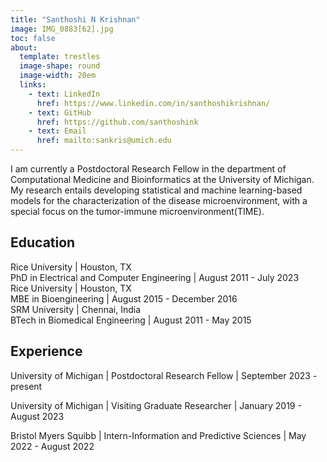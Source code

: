 ```yaml
---
title: "Santhoshi N Krishnan"
image: IMG_0883[62].jpg
toc: false
about: 
  template: trestles
  image-shape: round
  image-width: 20em
  links:
    - text: LinkedIn
      href: https://www.linkedin.com/in/santhoshikrishnan/
    - text: GitHub
      href: https://github.com/santhoshink
    - text: Email
      href: mailto:sankris@umich.edu
---
```


I am currently a Postdoctoral Research Fellow in the department of Computational Medicine and Bioinformatics at the University of Michigan. My research entails developing statistical and machine learning-based models for the characterization of the disease microenvironment, with a special focus on the tumor-immune microenvironment(TIME).

## Education

| Rice University \| Houston, TX 
| PhD in Electrical and Computer Engineering \| August 2011 - July 2023

| Rice University \| Houston, TX 
| MBE in Bioengineering \| August 2015 - December 2016

| SRM University \| Chennai, India 
| BTech in Biomedical Engineering \| August 2011 - May 2015

## Experience

University of Michigan \| Postdoctoral Research Fellow \| September 2023 - present

University of Michigan \| Visiting Graduate Researcher \| January 2019 - August 2023

Bristol Myers Squibb \| Intern-Information and Predictive Sciences \| May 2022 - August 2022

```         
```
